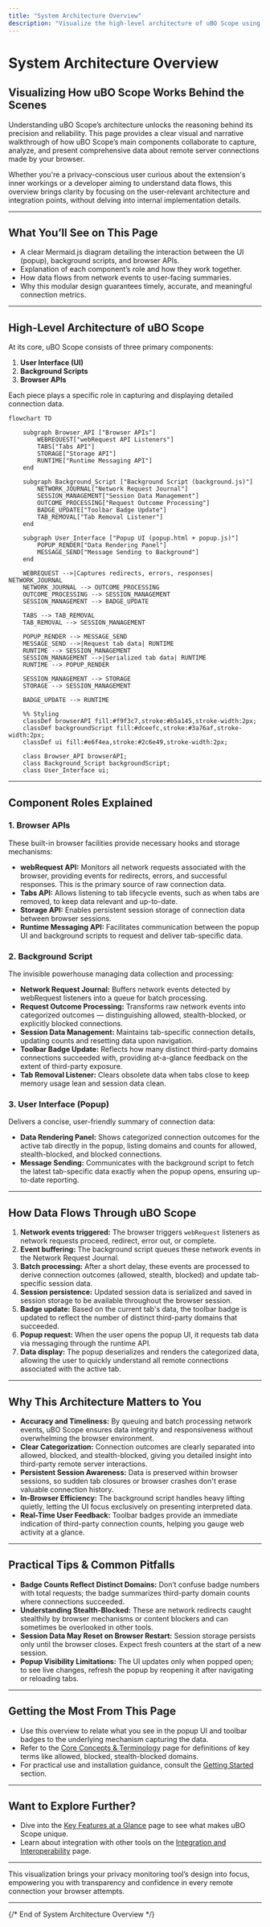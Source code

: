 ```yaml
---
title: "System Architecture Overview"
description: "Visualize the high-level architecture of uBO Scope using a mermaid diagram. See how the UI, background scripts, and browser APIs interact to capture data, process outcomes, and present results to the user, highlighting cross-component data flow and integration points."
---
```


# System Architecture Overview

## Visualizing How uBO Scope Works Behind the Scenes

Understanding uBO Scope’s architecture unlocks the reasoning behind its precision and reliability. This page provides a clear visual and narrative walkthrough of how uBO Scope’s main components collaborate to capture, analyze, and present comprehensive data about remote server connections made by your browser.

Whether you're a privacy-conscious user curious about the extension's inner workings or a developer aiming to understand data flows, this overview brings clarity by focusing on the user-relevant architecture and integration points, without delving into internal implementation details.

---

## What You’ll See on This Page
- A clear Mermaid.js diagram detailing the interaction between the UI (popup), background scripts, and browser APIs.
- Explanation of each component’s role and how they work together.
- How data flows from network events to user-facing summaries.
- Why this modular design guarantees timely, accurate, and meaningful connection metrics.

---

## High-Level Architecture of uBO Scope

At its core, uBO Scope consists of three primary components:

1. **User Interface (UI)**
2. **Background Scripts**
3. **Browser APIs**

Each piece plays a specific role in capturing and displaying detailed connection data.

```mermaid
flowchart TD

    subgraph Browser_API ["Browser APIs"]
        WEBREQUEST["webRequest API Listeners"]
        TABS["Tabs API"]
        STORAGE["Storage API"]
        RUNTIME["Runtime Messaging API"]
    end

    subgraph Background_Script ["Background Script (background.js)"]
        NETWORK_JOURNAL["Network Request Journal"]
        SESSION_MANAGEMENT["Session Data Management"]
        OUTCOME_PROCESSING["Request Outcome Processing"]
        BADGE_UPDATE["Toolbar Badge Update"]
        TAB_REMOVAL["Tab Removal Listener"]
    end

    subgraph User_Interface ["Popup UI (popup.html + popup.js)"]
        POPUP_RENDER["Data Rendering Panel"]
        MESSAGE_SEND["Message Sending to Background"]
    end

    WEBREQUEST -->|Captures redirects, errors, responses| NETWORK_JOURNAL
    NETWORK_JOURNAL --> OUTCOME_PROCESSING
    OUTCOME_PROCESSING --> SESSION_MANAGEMENT
    SESSION_MANAGEMENT --> BADGE_UPDATE

    TABS --> TAB_REMOVAL
    TAB_REMOVAL --> SESSION_MANAGEMENT

    POPUP_RENDER --> MESSAGE_SEND
    MESSAGE_SEND -->|Request tab data| RUNTIME
    RUNTIME --> SESSION_MANAGEMENT
    SESSION_MANAGEMENT -->|Serialized tab data| RUNTIME
    RUNTIME --> POPUP_RENDER

    SESSION_MANAGEMENT --> STORAGE
    STORAGE --> SESSION_MANAGEMENT

    BADGE_UPDATE --> RUNTIME

    %% Styling
    classDef browserAPI fill:#f9f3c7,stroke:#b5a145,stroke-width:2px;
    classDef backgroundScript fill:#dceefc,stroke:#3a76af,stroke-width:2px;
    classDef ui fill:#e6f4ea,stroke:#2c6e49,stroke-width:2px;

    class Browser_API browserAPI;
    class Background_Script backgroundScript;
    class User_Interface ui;
```

---

## Component Roles Explained

### 1. Browser APIs

These built-in browser facilities provide necessary hooks and storage mechanisms:

- **webRequest API:** Monitors all network requests associated with the browser, providing events for redirects, errors, and successful responses. This is the primary source of raw connection data.
- **Tabs API:** Allows listening to tab lifecycle events, such as when tabs are removed, to keep data relevant and up-to-date.
- **Storage API:** Enables persistent session storage of connection data between browser sessions.
- **Runtime Messaging API:** Facilitates communication between the popup UI and background scripts to request and deliver tab-specific data.

### 2. Background Script

The invisible powerhouse managing data collection and processing:

- **Network Request Journal:** Buffers network events detected by webRequest listeners into a queue for batch processing.
- **Request Outcome Processing:** Transforms raw network events into categorized outcomes — distinguishing allowed, stealth-blocked, or explicitly blocked connections.
- **Session Data Management:** Maintains tab-specific connection details, updating counts and resetting data upon navigation.
- **Toolbar Badge Update:** Reflects how many distinct third-party domains connections succeeded with, providing at-a-glance feedback on the extent of third-party exposure.
- **Tab Removal Listener:** Clears obsolete data when tabs close to keep memory usage lean and session data clean.

### 3. User Interface (Popup)

Delivers a concise, user-friendly summary of connection data:

- **Data Rendering Panel:** Shows categorized connection outcomes for the active tab directly in the popup, listing domains and counts for allowed, stealth-blocked, and blocked connections.
- **Message Sending:** Communicates with the background script to fetch the latest tab-specific data exactly when the popup opens, ensuring up-to-date reporting.

---

## How Data Flows Through uBO Scope

1. **Network events triggered:** The browser triggers `webRequest` listeners as network requests proceed, redirect, error out, or complete.
2. **Event buffering:** The background script queues these network events in the Network Request Journal.
3. **Batch processing:** After a short delay, these events are processed to derive connection outcomes (allowed, stealth, blocked) and update tab-specific session data.
4. **Session persistence:** Updated session data is serialized and saved in session storage to be available throughout the browser session.
5. **Badge update:** Based on the current tab's data, the toolbar badge is updated to reflect the number of distinct third-party domains that succeeded.
6. **Popup request:** When the user opens the popup UI, it requests tab data via messaging through the runtime API.
7. **Data display:** The popup deserializes and renders the categorized data, allowing the user to quickly understand all remote connections associated with the active tab.

---

## Why This Architecture Matters to You

- **Accuracy and Timeliness:** By queuing and batch processing network events, uBO Scope ensures data integrity and responsiveness without overwhelming the browser environment.
- **Clear Categorization:** Connection outcomes are clearly separated into allowed, blocked, and stealth-blocked, giving you detailed insight into third-party remote server interactions.
- **Persistent Session Awareness:** Data is preserved within browser sessions, so sudden tab closures or browser crashes don't erase valuable connection history.
- **In-Browser Efficiency:** The background script handles heavy lifting quietly, letting the UI focus exclusively on presenting interpreted data.
- **Real-Time User Feedback:** Toolbar badges provide an immediate indication of third-party connection counts, helping you gauge web activity at a glance.

---

## Practical Tips & Common Pitfalls

- **Badge Counts Reflect Distinct Domains:** Don’t confuse badge numbers with total requests; the badge summarizes third-party domain counts where connections succeeded.
- **Understanding Stealth-Blocked:** These are network redirects caught stealthily by browser mechanisms or content blockers and can sometimes be overlooked in other tools.
- **Session Data May Reset on Browser Restart:** Session storage persists only until the browser closes. Expect fresh counters at the start of a new session.
- **Popup Visibility Limitations:** The UI updates only when popped open; to see live changes, refresh the popup by reopening it after navigating or reloading tabs.

---

## Getting the Most From This Page

- Use this overview to relate what you see in the popup UI and toolbar badges to the underlying mechanism capturing the data.
- Refer to the [Core Concepts & Terminology](../core-concepts-terminology) page for definitions of key terms like allowed, blocked, stealth-blocked domains.
- For practical use and installation guidance, consult the [Getting Started](/getting-started/installation-basics/prerequisites) section.

---

## Want to Explore Further?

- Dive into the [Key Features at a Glance](../feature-glance) page to see what makes uBO Scope unique.
- Learn about integration with other tools on the [Integration and Interoperability](../integration-overview) page.

---

This visualization brings your privacy monitoring tool’s design into focus, empowering you with transparency and confidence in every remote connection your browser attempts.

---

{/* End of System Architecture Overview */}